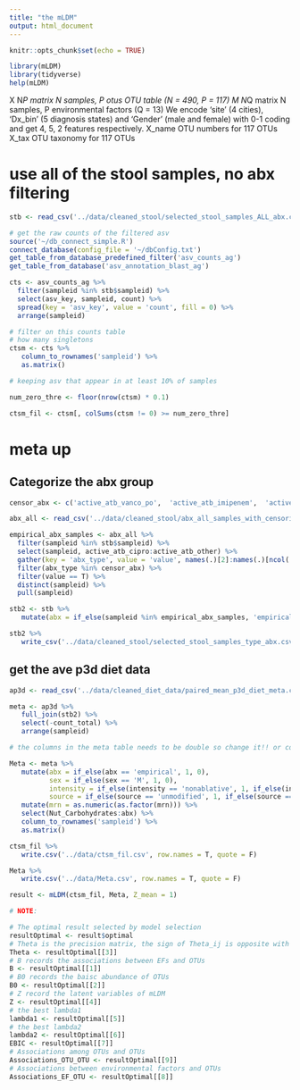 ```yaml
---
title: "the mLDM"
output: html_document
---
```


```r
knitr::opts_chunk$set(echo = TRUE)
```

```r
library(mLDM)
library(tidyverse)
help(mLDM)
```

   X   N*P matrix  N samples, P otus  OTU table (N = 490, P = 117)
   M   N*Q matrix  N samples, P environmental factors (Q = 13)
       We encode 'site' (4 cities), 'Dx_bin' (5 diagnosis states) and 'Gender' (male and female) with 0-1 coding and get 4, 5, 2 features respectively.
   X_name  OTU numbers for 117 OTUs
   X_tax   OTU taxonomy for 117 OTUs
   
# use all of the stool samples, no abx filtering

```r
stb <- read_csv('../data/cleaned_stool/selected_stool_samples_ALL_abx.csv')

# get the raw counts of the filtered asv
source('~/db_connect_simple.R')
connect_database(config_file = '~/dbConfig.txt')
get_table_from_database_predefined_filter('asv_counts_ag')
get_table_from_database('asv_annotation_blast_ag')

cts <- asv_counts_ag %>% 
  filter(sampleid %in% stb$sampleid) %>% 
  select(asv_key, sampleid, count) %>% 
  spread(key = 'asv_key', value = 'count', fill = 0) %>% 
  arrange(sampleid)  
```
   
```r
# filter on this counts table
# how many singletons 
ctsm <- cts %>% 
   column_to_rownames('sampleid') %>% 
   as.matrix()

# keeping asv that appear in at least 10% of samples 

num_zero_thre <- floor(nrow(ctsm) * 0.1)

ctsm_fil <- ctsm[, colSums(ctsm != 0) >= num_zero_thre]
```

# meta up

## Categorize the abx group

```r
censor_abx <- c('active_atb_vanco_po',	'active_atb_imipenem',	'active_atb_meropenem',	'active_atb_ertapenem',		'active_atb_cefepime','active_atb_linezolid',	'active_atb_metro',	'active_atb_piptazo')

abx_all <- read_csv('../data/cleaned_stool/abx_all_samples_with_censoring_info.csv')

empirical_abx_samples <- abx_all %>% 
  filter(sampleid %in% stb$sampleid) %>% 
  select(sampleid, active_atb_cipro:active_atb_other) %>% 
  gather(key = 'abx_type', value = 'value', names(.)[2]:names(.)[ncol(.)]) %>% 
  filter(abx_type %in% censor_abx) %>% 
  filter(value == T) %>% 
  distinct(sampleid) %>% 
  pull(sampleid)

stb2 <- stb %>% 
   mutate(abx = if_else(sampleid %in% empirical_abx_samples, 'empirical', 'prophylactic'))

stb2 %>% 
   write_csv('../data/cleaned_stool/selected_stool_samples_type_abx.csv')
```

## get the ave p3d diet data

```r
ap3d <- read_csv('../data/cleaned_diet_data/paired_mean_p3d_diet_meta.csv')

meta <- ap3d %>% 
   full_join(stb2) %>% 
   select(-count_total) %>% 
   arrange(sampleid)  

# the columns in the meta table needs to be double so change it!! or code it~!!!

```

```r
Meta <- meta %>% 
   mutate(abx = if_else(abx == 'empirical', 1, 0),
          sex = if_else(sex == 'M', 1, 0),
          intensity = if_else(intensity == 'nonablative', 1, if_else(intensity == 'reduced', 2, 3)),
          source = if_else(source == 'unmodified', 1, if_else(source == 'cord', 2, 3))) %>% 
   mutate(mrn = as.numeric(as.factor(mrn))) %>% 
   select(Nut_Carbohydrates:abx) %>% 
   column_to_rownames('sampleid') %>% 
   as.matrix()
```

```r
ctsm_fil %>% 
   write.csv('../data/ctsm_fil.csv', row.names = T, quote = F)

Meta %>% 
   write.csv('../data/Meta.csv', row.names = T, quote = F)
```



```r
result <- mLDM(ctsm_fil, Meta, Z_mean = 1)
```


```r

# NOTE:

# The optimal result selected by model selection
resultOptimal <- result$optimal
# Theta is the precision matrix, the sign of Theta_ij is opposite with the association between OTU-i and OTU-j
Theta <- resultOptimal[[3]]
# B records the associations between EFs and OTUs
B <- resultOptimal[[1]]
# B0 records the baisc abundance of OTUs
B0 <- resultOptimal[[2]]
# Z record the latent variables of mLDM
Z <- resultOptimal[[4]]
# the best lambda1
lambda1 <- resultOptimal[[5]]
# the best lambda2
lambda2 <- resultOptimal[[6]]
EBIC <- resultOptimal[[7]]
# Associations among OTUs and OTUs
Associations_OTU_OTU <- resultOptimal[[9]]
# Associations between environmental factors and OTUs
Associations_EF_OTU <- resultOptimal[[8]]


```



